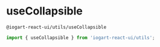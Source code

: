 

<Meta title="Utils/hooks/useCollapsible" component={useCollapsible} />

# useCollapsible

`@iogart-react-ui/utils/useCollapsible`

```javascript
import { useCollapsible } from 'iogart-react-ui/utils';
```

<Story
  name="useCollapsible"
  args={{}}>

</Story>
